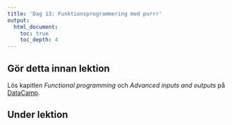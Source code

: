 ```yaml
---
title: 'Dag 13: Funktionsprogrammering med purrr'
output:
  html_document:
    toc: true
    toc_depth: 4    
---
```


## Gör detta innan lektion

Lös kapitlen *Functional programming* och *Advanced inputs and outputs* på [DataCamp](https://www.datacamp.com/groups/statistisk-databehandling-vt18).

## Under lektion
